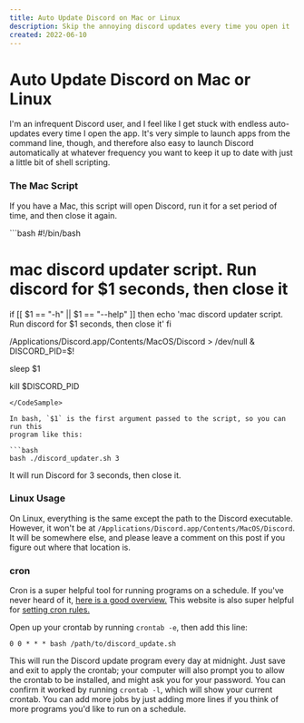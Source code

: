 ```yaml
---
title: Auto Update Discord on Mac or Linux
description: Skip the annoying discord updates every time you open it
created: 2022-06-10
---
```



# Auto Update Discord on Mac or Linux

I'm an infrequent Discord user, and I feel like I get stuck with endless
auto-updates every time I open the app. It's very simple to launch apps from
the command line, though, and therefore also easy to launch
Discord automatically at whatever frequency you want to keep it up to date with 
just a little bit of shell scripting.

### The Mac Script

If you have a Mac, this script will open Discord, run it for a set period of
time, and then close it again.

<CodeSample>
```bash
#!/bin/bash

# mac discord updater script. Run discord for $1 seconds, then close it

if [[ $1 == "-h" || $1 == "--help" ]]
then
    echo 'mac discord updater script. Run discord for $1 seconds, then close it'
fi

/Applications/Discord.app/Contents/MacOS/Discord > /dev/null &
DISCORD_PID=$!

sleep $1

kill $DISCORD_PID
```
</CodeSample>

In bash, `$1` is the first argument passed to the script, so you can run this
program like this:

```bash
bash ./discord_updater.sh 3
```

It will run Discord for 3 seconds, then close it.

### Linux Usage

On Linux, everything is the same except the path to the Discord executable. 
However, it won't be at `/Applications/Discord.app/Contents/MacOS/Discord`. It
will be somewhere else, and please leave a comment on this post if you figure
out where that location is.

### cron

Cron is a super helpful tool for running programs on a schedule. If you've
never heard of it, [here is a good overview.](https://kb.iu.edu/d/afiz)
This website is also super helpful for [setting cron
rules.](https://crontab.guru/)

Open up your crontab by running `crontab -e`, then add this line:


```
0 0 * * * bash /path/to/discord_update.sh
```

This will run the Discord update program every day at midnight. Just save and
exit to apply the crontab; your computer will also prompt you to allow the
crontab to be installed, and might ask you for your password. You can confirm
it worked by running `crontab -l`, which will show your current crontab. You
can add more jobs by just adding more lines if you think of more programs you'd
like to run on a schedule.

